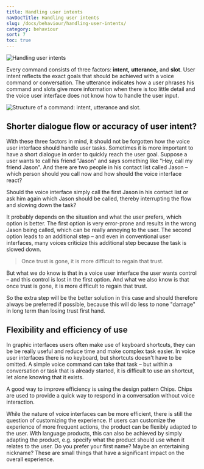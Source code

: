 ```yaml
---
title: Handling user intents
navDocTitle: Handling user intents
slug: /docs/behaviour/handling-user-intents/
category: behaviour
sort: 7
toc: true
---
```


![Handling user intents](/images/behaviour/handlingUserIntents.png)

Every command consists of three factors: **intent,** **utterance,** and **slot**. User intent reflects the exact goals that should be achieved with a voice command or conversation. The utterance indicates how a user phrases his command and slots give more information when there is too little detail and the voice user interface does not know how to handle the user input.

![Structure of a command: intent, utterance and slot.](/images/behaviour/intentUtteranceSlot.png)

## Shorter dialogue flow or accuracy of user intent?

With these three factors in mind, it should not be forgotten how the voice user interface should handle user tasks. Sometimes it is more important to have a short dialogue in order to quickly reach the user goal. Suppose a user wants to call his friend "Jason" and says something like "Hey, call my friend Jason". And there are two people in his contact list called Jason – which person should you call now and how should the voice interface react?

Should the voice interface simply call the first Jason in his contact list or ask him again which Jason should be called, thereby interrupting the flow and slowing down the task?

It probably depends on the situation and what the user prefers, which option is better. The first option is very error-prone and results in the wrong Jason being called, which can be really annoying to the user. The second option leads to an additional step – and even in conventional user interfaces, many voices criticize this additional step because the task is slowed down.

> Once trust is gone, it is more difficult to regain that trust.

But what we do know is that in a voice user interface the user wants control – and this control is lost in the first option. And what we also know is that once trust is gone, it is more difficult to regain that trust.

So the extra step will be the better solution in this case and should therefore always be preferred if possible, because this will do less to none "damage" in long term than losing trust first hand. 

## Flexibility and efficiency of use

In graphic interfaces users often make use of keyboard shortcuts, they can be be really useful and reduce time and make complex task easier. In voice user interfaces there is no keyboard, but shortcuts doesn't have to be omitted. A simple voice command can take that task – but within a conversation or task that is already started, it is difficult to use an shortcut, let alone knowing that it exists.

A good way to improve efficiency is using the design pattern <Link to="/docs/design-patterns/chip/">Chips</Link>. Chips are used to provide a quick way to respond in a conversation without voice interaction.

While the nature of voice interfaces can be more efficient, there is still the question of customizing the experience. If users can customize the experience of more frequent actions, the product can be flexibly adapted to the user. With language products, this can also be achieved by simply adapting the product, e.g. specify what the product should use when it relates to the user. Do you prefer your first name? Maybe an entertaining nickname? These are small things that have a significant impact on the overall experience.



